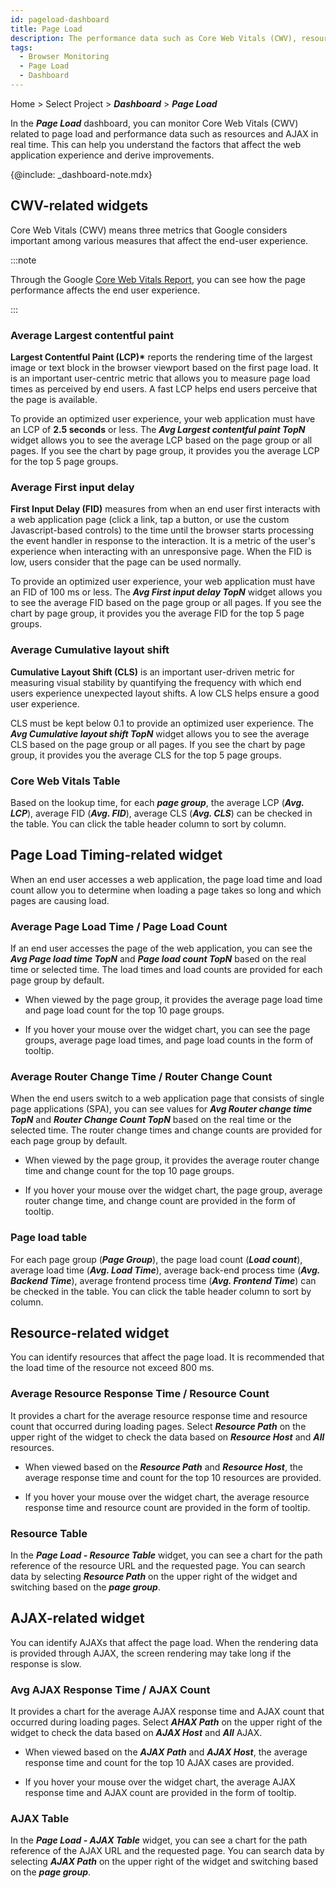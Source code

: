 ```yaml
---
id: pageload-dashboard
title: Page Load
description: The performance data such as Core Web Vitals (CWV), resources, and AJAX is monitored in real time.
tags:
  - Browser Monitoring
  - Page Load
  - Dashboard
---
```


Home > Select Project > **_Dashboard_** > **_Page Load_**

In the **_Page Load_** dashboard, you can monitor Core Web Vitals (CWV) related to page load and performance data such as resources and AJAX in real time. This can help you understand the factors that affect the web application experience and derive improvements.

{@include: _dashboard-note.mdx}

## CWV-related widgets

Core Web Vitals (CWV) means three metrics that Google considers important among various measures that affect the end-user experience.

<ImgLang img='rum-core-web-vitals.png' desc='Core Web Vitals' />

:::note

Through the Google [Core Web Vitals Report](https://support.google.com/webmasters/answer/9205520), you can see how the page performance affects the end user experience.

:::

### Average Largest contentful paint

**Largest Contentful Paint (LCP)\*** reports the rendering time of the largest image or text block in the browser viewport based on the first page load. It is an important user-centric metric that allows you to measure page load times as perceived by end users. A fast LCP helps end users perceive that the page is available.

<ImgLang img='rum-lcp.png' desc='Avg Largest contentfull paint TopN' />

To provide an optimized user experience, your web application must have an LCP of **2.5 seconds** or less. The **_Avg Largest contentful paint TopN_** widget allows you to see the average LCP based on the page group or all pages. If you see the chart by page group, it provides you the average LCP for the top 5 page groups.

### Average First input delay

**First Input Delay (FID)** measures from when an end user first interacts with a web application page (click a link, tap a button, or use the custom Javascript-based controls) to the time until the browser starts processing the event handler in response to the interaction. It is a metric of the user's experience when interacting with an unresponsive page. When the FID is low, users consider that the page can be used normally.

<ImgLang img='rum-pageload-fid.png' desc='Avg First input delay TopN' />

To provide an optimized user experience, your web application must have an FID of 100 ms or less. The **_Avg First input delay TopN_** widget allows you to see the average FID based on the page group or all pages. If you see the chart by page group, it provides you the average FID for the top 5 page groups.

### Average Cumulative layout shift

**Cumulative Layout Shift (CLS)** is an important user-driven metric for measuring visual stability by quantifying the frequency with which end users experience unexpected layout shifts. A low CLS helps ensure a good user experience.

<ImgLang img='rum-pageload-cls.png' desc='Avg Largest contentfull paint TopN' />

CLS must be kept below 0.1 to provide an optimized user experience. The **_Avg Cumulative layout shift TopN_** widget allows you to see the average CLS based on the page group or all pages. If you see the chart by page group, it provides you the average CLS for the top 5 page groups.

### Core Web Vitals Table

<ImgLang img='rum-pageload-cwv-table.png' desc='Core Web Vitals Table' />

Based on the lookup time, for each **_page group_**, the average LCP (**_Avg. LCP_**), average FID (**_Avg. FID_**), average CLS (**_Avg. CLS_**) can be checked in the table. You can click the table header column to sort by column.

## Page Load Timing-related widget

When an end user accesses a web application, the page load time and load count allow you to determine when loading a page takes so long and which pages are causing load.

### Average Page Load Time / Page Load Count

<ImgLang img='rum-pageload-timing.png' desc='Average Page Load Time TopN, Page Load Count TopN' />

If an end user accesses the page of the web application, you can see the **_Avg Page load time TopN_** and **_Page load count TopN_** based on the real time or selected time. The load times and load counts are provided for each page group by default.

-   When viewed by the page group, it provides the average page load time and page load count for the top 10 page groups.

-   If you hover your mouse over the widget chart, you can see the page groups, average page load times, and page load counts in the form of tooltip.

### Average Router Change Time / Router Change Count

<ImgLang img='rum-pageload-router.png' desc='Avg Router Change Time TopN, Router Change Count TopN' />

When the end users switch to a web application page that consists of single page applications (SPA), you can see values for **_Avg Router change time TopN_** and **_Router Change Count TopN_** based on the real time or the selected time. The router change times and change counts are provided for each page group by default.

-   When viewed by the page group, it provides the average router change time and change count for the top 10 page groups.

-   If you hover your mouse over the widget chart, the page group, average router change time, and change count are provided in the form of tooltip.

### Page load table

<ImgLang img='rum-pageload-timing-table.png' desc='Page Load - Resource Table' />

For each page group (**_Page Group_**), the page load count (**_Load count_**), average load time (**_Avg. Load Time_**), average back-end process time (**_Avg. Backend Time_**), average frontend process time (**_Avg. Frontend Time_**) can be checked in the table. You can click the table header column to sort by column.

## Resource-related widget

You can identify resources that affect the page load. It is recommended that the load time of the resource not exceed 800 ms.

### Average Resource Response Time / Resource Count

<ImgLang img='rum-pageload-resource.png' desc='Avg Resource Response Time, Resource Count' />

It provides a chart for the average resource response time and resource count that occurred during loading pages. Select **_Resource Path_** on the upper right of the widget to check the data based on **_Resource Host_** and **_All_** resources.

-   When viewed based on the **_Resource Path_** and **_Resource Host_**, the average response time and count for the top 10 resources are provided.

-   If you hover your mouse over the widget chart, the average resource response time and resource count are provided in the form of tooltip.

### Resource Table

<ImgLang img='rum-pageload-resource-table.png' desc='Resource Table' />

In the **_Page Load - Resource Table_** widget, you can see a chart for the path reference of the resource URL and the requested page. You can search data by selecting **_Resource Path_** on the upper right of the widget and switching based on the **_page group_**.

## AJAX-related widget

You can identify AJAXs that affect the page load. When the rendering data is provided through AJAX, the screen rendering may take long if the response is slow.

### Avg AJAX Response Time / AJAX Count

<ImgLang img='rum-pageload-ajax.png' desc='AJAX Response Time, AJAX Count' />

It provides a chart for the average AJAX response time and AJAX count that occurred during loading pages. Select **_AHAX Path_** on the upper right of the widget to check the data based on **_AJAX Host_** and **_All_** AJAX.

-   When viewed based on the **_AJAX Path_** and **_AJAX Host_**, the average response time and count for the top 10 AJAX cases are provided.

-   If you hover your mouse over the widget chart, the average AJAX response time and AJAX count are provided in the form of tooltip.

### AJAX Table

<ImgLang img='rum-pageload-ajax-table.png' desc='AJAX Table' />

In the **_Page Load - AJAX Table_** widget, you can see a chart for the path reference of the AJAX URL and the requested page. You can search data by selecting **_AJAX Path_** on the upper right of the widget and switching based on the **_page group_**.

